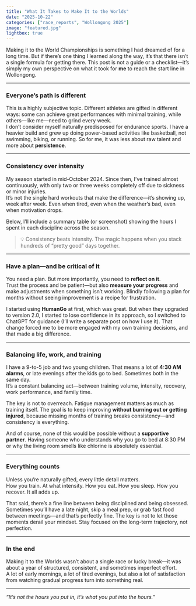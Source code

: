 ```yaml
---
title: "What It Takes to Make It to the Worlds"
date: "2025-10-22"
categories: ["race_reports", "Wollongong 2025"]
image: "featured.jpg"
lightbox: true
---
```


Making it to the World Championships is something I had dreamed of for a long time. But if there’s one thing I learned along the way, it’s that there isn’t a single formula for getting there. This post is not a guide or a checklist—it’s simply my own perspective on what it took for **me** to reach the start line in Wollongong.

---

### Everyone’s path is different

This is a highly subjective topic. Different athletes are gifted in different ways: some can achieve great performances with minimal training, while others—like me—need to grind every week.  
I don’t consider myself naturally predisposed for endurance sports. I have a heavier build and grew up doing power-based activities like basketball, not swimming, biking, or running. So for me, it was less about raw talent and more about **persistence**.

---

### Consistency over intensity

My season started in mid-October 2024. Since then, I’ve trained almost continuously, with only two or three weeks completely off due to sickness or minor injuries.  
It’s not the single hard workouts that make the difference—it’s showing up, week after week. Even when tired, even when the weather’s bad, even when motivation drops.  

Below, I’ll include a summary table (or screenshot) showing the hours I spent in each discipline across the season.

> 💡 Consistency beats intensity. The magic happens when you stack hundreds of “pretty good” days together.

---

### Have a plan—and be critical of it

You need a plan. But more importantly, you need to **reflect on it**.  
Trust the process and be patient—but also **measure your progress** and make adjustments when something isn’t working. Blindly following a plan for months without seeing improvement is a recipe for frustration.

I started using **HumanGo** at first, which was great. But when they upgraded to version 2.0, I started to lose confidence in its approach, so I switched to ChatGPT for guidance (I’ll write a separate post on how I use it). That change forced me to be more engaged with my own training decisions, and that made a big difference.

---

### Balancing life, work, and training

I have a 9-to-5 job and two young children. That means a lot of **4:30 AM alarms**, or late evenings after the kids go to bed. Sometimes both in the same day.  
It’s a constant balancing act—between training volume, intensity, recovery, work performance, and family time.

The key is not to overreach. Fatigue management matters as much as training itself. The goal is to keep improving **without burning out or getting injured**, because missing months of training breaks consistency—and consistency is everything.

And of course, none of this would be possible without a **supportive partner**. Having someone who understands why you go to bed at 8:30 PM or why the living room smells like chlorine is absolutely essential.

---

### Everything counts

Unless you’re naturally gifted, every little detail matters.  
How you train. At what intensity. How you eat. How you sleep. How you recover. It all adds up.

That said, there’s a fine line between being disciplined and being obsessed.  
Sometimes you’ll have a late night, skip a meal prep, or grab fast food between meetings—and that’s perfectly fine. The key is not to let those moments derail your mindset. Stay focused on the long-term trajectory, not perfection.

---

### In the end

Making it to the Worlds wasn’t about a single race or lucky break—it was about a year of structured, consistent, and sometimes imperfect effort.  
A lot of early mornings, a lot of tired evenings, but also a lot of satisfaction from watching gradual progress turn into something real.

---

_“It’s not the hours you put in, it’s what you put into the hours.”_
